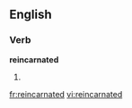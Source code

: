 
==English==

===Verb===
'''reincarnated'''

# {{past of|[[reincarnate]]}}

[[fr:reincarnated]]
[[vi:reincarnated]]